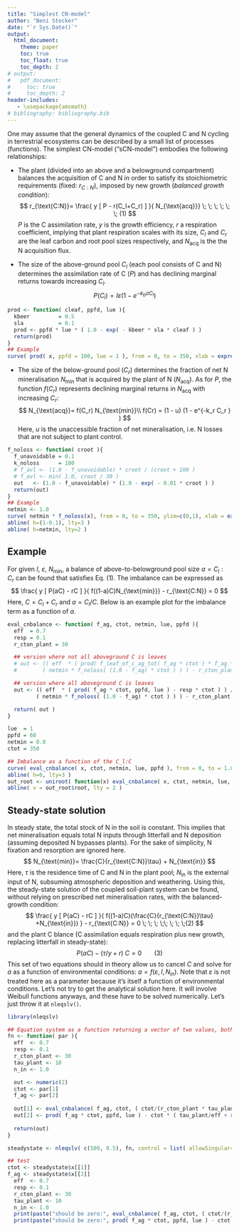 ```yaml
---
title: "Simplest CN-model"
author: "Beni Stocker"
date: "`r Sys.Date()`"
output:
  html_document:
    theme: paper
    toc: true
    toc_float: true
    toc_depth: 2
# output:
#   pdf_document:
#     toc: true
#     toc_depth: 2
header-includes:
   - \usepackage{amsmath}
# bibliography: bibliography.bib
---
```


\newcommand{\rcton}{r_{\text{C:N}}}
\newcommand{\nacq}{N_{\text{acq}}}
\newcommand{\netmin}{N_{\text{min}}}
\newcommand{\nin}{N_{\text{in}}}


One may assume that the general dynamics of the coupled C and N cycling in terrestrial ecosystems can be described by a small list of processes (functions). The simplest CN-model ("sCN-model") embodies the following relationships:

- The plant (divided into an above and a belowground compartment) balances the acquisition of C and N in order to satisfy its stoichiometric requirements (fixed: $r_{C:N}$), imposed by new growth (*balanced growth condition*):
$$
\rcton = \frac{ y [ P - r(C_l+C_r) ] }{ \nacq } \; \; \; \; \; \; (1)
$$
$P$ is the C assimilation rate, $y$ is the growth efficiency, $r$ a respiration coefficient, implying that plant respiration scales with its size, $C_l$ and $C_r$ are the leaf carbon and root pool sizes respectively, and $N_{\text{acq}}$ is the the N acquisition flux. 

- The size of the above-ground pool $C_l$ (each pool consists of C and N) determines the assimilation rate of C ($P$) and has declining marginal returns towards increasing $C_l$.
$$
P(C_l) = I \varepsilon \left(1 - e^{-k_b \sigma C_{\text{l}}} \right)
$$

```r
prod <- function( cleaf, ppfd, lue ){
  kbeer         = 0.5
  sla           = 0.1
  prod <- ppfd * lue * ( 1.0 - exp( - kbeer * sla * cleaf ) )
  return(prod)
}
## Example
curve( prod( x, ppfd = 100, lue = 1 ), from = 0, to = 350, xlab = expression(italic(C[l])), ylab = expression(italic(P)) )
```


- The size of the below-ground pool ($C_r$) determines the fraction of net N mineralisation $\netmin$ that is acquired by the plant of N ($\nacq$). As for $P$, the function $f(C_r)$ represents declining marginal returns in $\nacq$ with increasing $C_r$:
$$
\nacq = f(C_r) \netmin   \\
f(Cr) = (1 - u)  (1 - e^{-k_r  C_r } ) 
$$
Here, $u$ is the unaccessible fraction of net mineralisation, i.e. N losses that are not subject to plant control.

```r
f_noloss <- function( croot ){
  f_unavoidable = 0.1
  k_noloss      = 100
  # f_avl <- (1.0 - f_unavoidable) * croot / (croot + 100 )
  # f_avl <- min( 1.0, croot / 30 )
  out   <- (1.0 - f_unavoidable) * (1.0 - exp( - 0.01 * croot ) )
  return(out)
}
## Example
netmin <- 1.0
curve( netmin * f_noloss(x), from = 0, to = 350, ylim=c(0,1), xlab = expression(italic(C[r])), ylab = expression(italic(N[acq])) )
abline( h=(1-0.1), lty=3 )
abline( h=netmin, lty=2 )
```

## Example

For given $I$, $\varepsilon$, $N_{\text{min}}$, a balance of above-to-belowground pool size $a = C_l:C_r$ can be found that satisfies Eq. (1). The imbalance can be expressed as
$$
\frac{ y [ P(aC) - rC ] }{ f((1-a)C)\netmin } - r_{\text{C:N}} = 0
$$
Here, $C=C_l+C_r$ and $a=C_l/C$. Below is an example plot for the imbalance term as a function of $a$. 

```r
eval_cnbalance <- function( f_ag, ctot, netmin, lue, ppfd ){
  eff  = 0.7
  resp = 0.1
  r_cton_plant = 30

  ## version where not all aboveground C is leaves
  # out <- (( eff  * ( prod( f_leaf_of_c_ag_tot( f_ag * ctot ) * f_ag * ctot, ppfd, lue ) - resp * ctot ) ) /
  #        ( netmin * f_noloss( (1.0 - f_ag) * ctot ) ) ) - r_cton_plant

  ## version where all aboveground C is leaves
  out <- (( eff  * ( prod( f_ag * ctot, ppfd, lue ) - resp * ctot ) ) /
         ( netmin * f_noloss( (1.0 - f_ag) * ctot ) ) ) - r_cton_plant

  return( out )
}

lue  = 1
ppfd = 60
netmin = 0.8
ctot = 350

## Imbalance as a function of the C_l:C
curve( eval_cnbalance( x, ctot, netmin, lue, ppfd ), from = 0, to = 1.0, col="red", ylim=c(-20,100), xlab=expression(italic(C[l]/C)), ylab=expression(Imbalance) )
abline( h=0, lty=3 )
out_root <- uniroot( function(x) eval_cnbalance( x, ctot, netmin, lue, ppfd ), interval=c(0,1.0) )
abline( v = out_root$root, lty = 2 )
```

## Steady-state solution

In steady state, the total stock of N in the soil is constant. This implies that net mineralisation equals total N inputs through litterfall and N deposition (assuming deposited N bypasses plants). For the sake of simplicity, N fixation and resorption are ignored here.
$$
\netmin = \frac{C}{\rcton\tau} + \nin
$$
Here, $\tau$ is the residence time of C and N in the plant pool; $\nin$ is the external input of N, subsuming atmospheric deposition and weathering. Using this, the steady-state solution of the coupled soil-plant system can be found, without relying on prescribed net mineralisation rates, with the balanced-growth condition:
$$
\frac{ y [ P(aC) - rC ] }{ f((1-a)C)(\frac{C}{\rcton\tau} +\nin) } - r_{\text{C:N}} = 0 \; \; \; \;\; \; \; \;(2)
$$
and the plant C blance (C assimilation equals respiration plus new growth, replacing litterfall in steady-state):
$$
P(aC) - (\tau/y + r)\;C = 0 \; \; \; \; \; \; \; \;(3)
$$
This set of two equations should in theory allow us to cancel $C$ and solve for $a$ as a function of environmental conditions: $a = f(\varepsilon, I, \nin)$. Note that $\varepsilon$ is not treated here as a parameter because it's itself a function of environmental conditions. Let's not try to get the analytical solution here. It will involve Weibull functions anyways, and these have to be solved numerically. Let's just throw it at `nleqslv()`.

```r
library(nleqslv)

## Equation system as a function returning a vector of two values, both of which are to be set to zero by the optimiser
fn <- function( par ){
  eff  <- 0.7
  resp <- 0.1
  r_cton_plant <- 30
  tau_plant <- 10
  n_in <- 1.0

  out <- numeric(2)
  ctot <- par[1]
  f_ag <- par[2]
  
  out[1] <- eval_cnbalance( f_ag, ctot, ( ctot/(r_cton_plant * tau_plant) + n_in), lue, ppfd )
  out[2] <- prod( f_ag * ctot, ppfd, lue ) - ctot * ( tau_plant/eff + resp )
  
  return(out)
}

steadystate <- nleqslv( c(500, 0.5), fn, control = list( allowSingular=TRUE ) )

## test
ctot <- steadystate$x[[1]]
f_ag <- steadystate$x[[2]]
  eff  <- 0.7
  resp <- 0.1
  r_cton_plant <- 30
  tau_plant <- 10
  n_in <- 1.0
  print(paste("should be zero:", eval_cnbalance( f_ag, ctot, ( ctot/(r_cton_plant * tau_plant) + n_in), lue, ppfd ) ))
  print(paste("should be zero:", prod( f_ag * ctot, ppfd, lue ) - ctot * ( tau_plant/eff + resp ) ))
```


<!-- ```{r} -->
<!-- c_wood <- function( ctot ){ -->
<!--   par = 50 -->
<!--   sqrt( ctot^2 + par ) - sqrt(par) -->
<!-- } -->

<!-- c_leaf <- function( ctot ){ -->
<!--   kl = 0.3 -->
<!--   c_leaf_max = 20 -->
<!--   c_leaf_max * (1 - exp(-kl*ctot)) -->
<!-- } -->

<!-- f_leaf_of_c_ag_tot <- function( c_ag_tot ){ -->
<!--   ifelse( c_ag_tot==0, 1.0, c_leaf( c_ag_tot ) / (c_leaf( c_ag_tot ) + c_wood( c_ag_tot )) ) -->
<!-- } -->
<!-- ``` -->

<!-- ## Static CN-model for one state------------------------------- -->
<!-- lue  = 1 -->
<!-- ppfd = 100 -->
<!-- navl = 0.8 -->
<!-- ctot = 350 -->

<!-- curve( c_wood(x), from = 0, to = 50 ) -->
<!-- curve( c_leaf(x), from = 0, to = 50, add = TRUE ) -->
<!-- curve( f_leaf_of_c_ag_tot(x), from = 0, to = ctot ) -->

<!-- curve( prod( f_leaf_of_c_ag_tot( x ) * x, ppfd, lue ), from = 0, to = ctot ) -->
<!-- curve( f_noloss, from = 0, to = ctot*2 ) -->

<!-- ## Visualise imbalance curve -->
<!-- par(mfrow=c(1,1)) -->
<!-- curve( eval_cnbalance( x, ctot, navl, lue, ppfd ), from = 0, to = 1.0, col="red", ylim=c(-20,100) ) -->
<!-- abline( h=0, lty=3 ) -->
<!-- out_root <- uniroot( function(x) eval_cnbalance( x, ctot, navl, lue, ppfd ), interval=c(0,1.0) ) -->
<!-- abline( v = out_root$root, lty = 2 ) -->

<!-- ## production curve -->
<!-- curve( prod( f_leaf_of_c_ag_tot( x ) * x, ppfd, lue ), from = 0, to = ctot ) # x is total aboveground -->
<!-- points( out_root$root * ctot, prod( f_leaf_of_c_ag_tot( out_root$root * ctot ) * out_root$root * ctot, ppfd, lue ), pch=16, col="red" ) -->

<!-- ## N uptake curve -->
<!-- curve( navl * f_noloss( x ), from = 0, to = ctot ) # x is total belowground -->
<!-- points( (1.0 - out_root$root) * ctot, navl * f_noloss( (1.0 - out_root$root) * ctot ), pch=16, col="red" ) -->


<!-- ## Dynamic CN-model-------------------------------------------- -->
<!-- lue          = 1       # change this to two and the whole thing collapses. works best for 1.  -->
<!-- ppfd         = 100 -->
<!-- r_ntoc_plant = 1/30 -->
<!-- r_ntoc_soil  = 1/10 -->
<!-- eff          = 0.7 -->
<!-- resp         = 0.1 -->
<!-- tau_plant    = 10 -->
<!-- tau_soil_c   = 50 -->
<!-- tau_soil_n   = 150 -->
<!-- tau_labl     = 0.5 -->
<!-- n_input      = 1.0 -->

<!-- ## Simulation settings -->
<!-- ntsteps <- 3000 -->

<!-- ## initialise output variables -->
<!-- out_cplant_ag <- rep(NA, ntsteps) -->
<!-- out_nplant_ag <- rep(NA, ntsteps) -->
<!-- out_cplant_bg <- rep(NA, ntsteps) -->
<!-- out_nplant_bg <- rep(NA, ntsteps) -->
<!-- out_csoil     <- rep(NA, ntsteps) -->
<!-- out_nsoil     <- rep(NA, ntsteps) -->
<!-- out_clabl     <- rep(NA, ntsteps) -->
<!-- out_nlabl     <- rep(NA, ntsteps) -->

<!-- ## plant, aboveground -->
<!-- cplant_ag <- 150 -->
<!-- nplant_ag <- cplant_ag * r_ntoc_plant -->

<!-- ## plant, belowground -->
<!-- cplant_bg <- 150 -->
<!-- nplant_bg <- cplant_bg * r_ntoc_plant -->

<!-- ## soil -->
<!-- csoil <- 1000 -->
<!-- nsoil <- csoil * r_ntoc_plant * tau_soil_n/tau_soil_c -->

<!-- ## plant labile pools -->
<!-- nlabl <- 0 -->
<!-- clabl <- 0 -->

<!-- for (it in 1:ntsteps){ -->

<!--   ## Soil turnover and net mineralisation -->
<!--   csoil          <- csoil - csoil / tau_soil_c -->
<!--   nsoil_turnover <- nsoil / tau_soil_n  -->
<!--   nsoil          <- nsoil - nsoil_turnover -->
<!--   netmin         <- nsoil_turnover + n_input -->

<!--   ## actual C and N acquisition with current plant -->
<!--   clabl <- prod( f_leaf_of_c_ag_tot( cplant_ag ) * cplant_ag, ppfd, lue ) #+ clabl -->
<!--   nlabl <- f_noloss( cplant_bg ) * netmin #+ nlabl -->

<!--   # ## short-cut: by-passing soil -->
<!--   # nlabl <- f_noloss( cplant_bg ) * r_ntoc_plant * (cplant_bg + cplant_ag) / tau_plant  #+ nlabl -->

<!--   ## limit allocatable C depending on labile N -->
<!--   c_alloc <- min( nlabl / (eff * r_ntoc_plant), clabl ) -->

<!--   # ##---------- -->
<!--   # netmin <- 0.8 # xxx test -->
<!--   # ##---------- -->

<!--   ## Get optimal fraction to leaves -->
<!--   out_root <- uniroot( function(x) eval_cnbalance( x, ctot, netmin, lue, ppfd ), interval=c(0,1.0) ) -->
<!--   fleaf <- out_root$root -->
<!--   print(fleaf) -->

<!--   # ##---------- -->
<!--   # ## Visualise imbalance curve -->
<!--   # ctot <- (cplant_ag + cplant_bg + eff * c_alloc) -->
<!--   # par(mfrow=c(1,1)) -->
<!--   # curve( eval_cnbalance( x, ctot, netmin, lue, ppfd ), from = 0, to = 1.0, col="red", ylim=c(-20,100) ) -->
<!--   # abline( h=0, lty=3 ) -->
<!--   # abline( v = fleaf, lty = 2 ) -->

<!--   # ## production curve -->
<!--   # curve( prod( f_leaf_of_c_ag_tot( x ) * x, ppfd, lue ), from = 0, to = ctot ) # x is total aboveground -->
<!--   # points( fleaf * ctot, prod( f_leaf_of_c_ag_tot( fleaf * ctot ) * fleaf * ctot, ppfd, lue ), pch=16, col="red" ) -->

<!--   # ## N uptake curve -->
<!--   # curve( netmin * f_noloss( x ), from = 0, to = ctot ) # x is total belowground -->
<!--   # points( (1.0 - fleaf) * ctot, netmin * f_noloss( (1.0 - fleaf) * ctot ), pch=16, col="red" ) -->
<!--   # ##---------- -->

<!--   ## Additional check only necessary for legacy allocation setup (Version A)  -->
<!--   # if ( eval_cnbalance( 0, ctot, netmin, lue, ppfd ) > 0.0 ){ -->
<!--   #   ## all to roots -->
<!--   #   fleaf <- 0.0 -->
<!--   # } else if ( eval_cnbalance( 1, ctot, netmin, lue, ppfd ) < 0.0 ){ -->
<!--   #   ## all to leaves -->
<!--   #   fleaf <- 1.0 -->
<!--   # } else { -->
<!--   #   ## find allocation fraction to leaves so that return next year matches (eff * r_cton_plant) -->
<!--   #   out_root <- uniroot( function(x) eval_cnbalance( x, (cplant_ag + cplant_bg + eff * c_alloc), netmin, lue, ppfd ), interval=c(1e-12,1.0) ) -->
<!--   #   fleaf <- out_root$root -->
<!--   # } -->

<!--   ## update pools -->
<!--   clabl <- clabl - c_alloc -->
<!--   nlabl <- nlabl - eff * c_alloc * r_ntoc_plant -->

<!--   ## labile pool decay -->
<!--   clabl <- clabl - tau_labl * clabl -->
<!--   nlabl <- nlabl - tau_labl * nlabl -->

<!--   ##---------------------------------------------------------------------   -->
<!--   # ## VERSION A: fleaf only acts on new growth -->
<!--   # ## allocate C, N follows from r_ntoc_plant -->
<!--   # cturnover_ag <- cplant_ag / tau_plant -->
<!--   # c_alloc_ag   <- fleaf * c_alloc * eff -->
<!--   # cplant_ag    <- cplant_ag + c_alloc_ag - cturnover_ag -->

<!--   # nturnover_ag <- nplant_ag / tau_plant -->
<!--   # n_alloc_ag   <- c_alloc_ag * r_ntoc_plant -->
<!--   # nplant_ag    <- nplant_ag + n_alloc_ag - nturnover_ag -->

<!--   # cturnover_bg <- cplant_bg / tau_plant -->
<!--   # c_alloc_bg   <- (1.0 - fleaf) * c_alloc * eff -->
<!--   # cplant_bg    <- cplant_bg + c_alloc_bg - cturnover_bg -->

<!--   # nturnover_bg <- nplant_bg / tau_plant -->
<!--   # n_alloc_bg   <- c_alloc_bg * r_ntoc_plant -->
<!--   # nplant_bg    <- nplant_bg + n_alloc_bg - nturnover_bg -->
<!--   ##---------------------------------------------------------------------   -->


<!--   ##---------------------------------------------------------------------   -->
<!--   ## VERSION B: fleaf redistributes entire plant (to avoid legacy in mal-allocation) -->
<!--   ## allocate C, N follows from r_ntoc_plant -->
<!--   cturnover_ag <- cplant_ag / tau_plant -->
<!--   cplant_ag    <- cplant_ag - cturnover_ag -->
<!--   cplant_ag    <- fleaf * (c_alloc * eff + cplant_ag + cplant_bg) -->

<!--   nturnover_ag <- nplant_ag / tau_plant -->
<!--   nplant_ag    <- nplant_ag - nturnover_ag -->
<!--   nplant_ag    <- cplant_ag * r_ntoc_plant -->

<!--   cturnover_bg <- cplant_bg / tau_plant -->
<!--   cplant_bg    <- cplant_bg - cturnover_bg -->
<!--   cplant_bg    <- (1.0 - fleaf) * (c_alloc * eff + cplant_ag + cplant_bg) -->

<!--   nturnover_bg <- nplant_ag / tau_plant -->
<!--   nplant_ag    <- nplant_ag - nturnover_bg -->
<!--   nplant_ag    <- cplant_ag * r_ntoc_plant -->
<!--   ##---------------------------------------------------------------------   -->

<!--   csoil <- csoil + cturnover_ag + cturnover_bg -->
<!--   nsoil <- nsoil + nturnover_ag + nturnover_bg -->

<!--   ## gater output variables -->
<!--   out_cplant_ag[it] <- cplant_ag  -->
<!--   out_nplant_ag[it] <- nplant_ag  -->
<!--   out_cplant_bg[it] <- cplant_bg  -->
<!--   out_nplant_bg[it] <- nplant_bg  -->
<!--   out_csoil[it]     <- csoil      -->
<!--   out_nsoil[it]     <- nsoil      -->
<!--   out_clabl[it]     <- clabl      -->
<!--   out_nlabl[it]     <- nlabl      -->

<!-- } -->
<!-- ##--------------------------------------------------------- -->
<!-- plot( 1:ntsteps, out_cplant_ag ) -->
<!-- plot( 1:ntsteps, out_cplant_bg ) -->
<!-- plot( 1:ntsteps, out_csoil ) -->
<!-- plot( 1:ntsteps, out_nsoil ) -->
<!-- plot( 1:ntsteps, out_clabl ) -->
<!-- plot( 1:ntsteps, out_nlabl ) -->
<!-- plot( 1:ntsteps, out_cplant_ag/(out_cplant_bg+out_cplant_ag) ) -->
